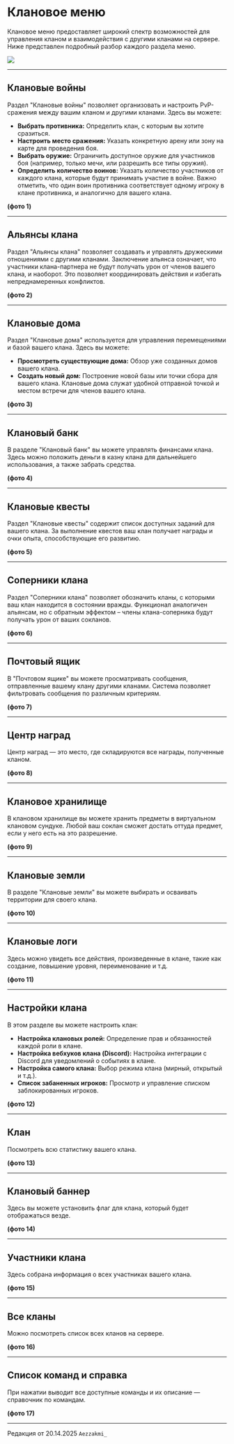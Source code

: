 # Клановое меню

Клановое меню предоставляет широкий спектр возможностей для управления кланом и взаимодействия с другими кланами на сервере. Ниже представлен подробный разбор каждого раздела меню.

<img src="https://s3.etty.su/wiki/survival/clans/info/menu.webp" />

---

## Клановые войны

Раздел "Клановые войны" позволяет организовать и настроить PvP-сражения между вашим кланом и другими кланами. Здесь вы можете:

* **Выбрать противника:** Определить клан, с которым вы хотите сразиться.
* **Настроить место сражения:** Указать конкретную арену или зону на карте для проведения боя.
* **Выбрать оружие:** Ограничить доступное оружие для участников боя (например, только мечи, или разрешить все типы оружия).
* **Определить количество воинов:** Указать количество участников от каждого клана, которые будут принимать участие в войне. Важно отметить, что один воин противника соответствует одному игроку в клане противника, и аналогично для вашего клана.

**(фото 1)**

---

## Альянсы клана

Раздел "Альянсы клана" позволяет создавать и управлять дружескими отношениями с другими кланами. Заключение альянса означает, что участники клана-партнера не будут получать урон от членов вашего клана, и наоборот. Это позволяет координировать действия и избегать непреднамеренных конфликтов.

**(фото 2)**

---

## Клановые дома

Раздел "Клановые дома" используется для управления перемещениями и базой вашего клана. Здесь вы можете:

* **Просмотреть существующие дома:** Обзор уже созданных домов вашего клана.
* **Создать новый дом:** Построение новой базы или точки сбора для вашего клана. Клановые дома служат удобной отправной точкой и местом встречи для членов вашего клана.

**(фото 3)**

---

## Клановый банк

В разделе "Клановый банк" вы можете управлять финансами клана. Здесь можно положить деньги в казну клана для дальнейшего использования, а также забрать средства.

**(фото 4)**

---

## Клановые квесты

Раздел "Клановые квесты" содержит список доступных заданий для вашего клана. За выполнение квестов ваш клан получает награды и очки опыта, способствующие его развитию.

**(фото 5)**

---

## Соперники клана

Раздел "Соперники клана" позволяет обозначить кланы, с которыми ваш клан находится в состоянии вражды. Функционал аналогичен альянсам, но с обратным эффектом – члены клана-соперника будут получать урон от ваших сокланов.

**(фото 6)**

---

## Почтовый ящик

В "Почтовом ящике" вы можете просматривать сообщения, отправленные вашему клану другими кланами. Система позволяет фильтровать сообщения по различным критериям.

**(фото 7)**

---

## Центр наград

Центр наград — это место, где складируются все награды, полученные кланом.

**(фото 8)**

---

## Клановое хранилище

В клановом хранилище вы можете хранить предметы в виртуальном клановом сундуке. Любой ваш соклан сможет достать оттуда предмет, если у него есть на это разрешение.

**(фото 9)**

---

## Клановые земли

В разделе "Клановые земли" вы можете выбирать и осваивать территории для своего клана.

**(фото 10)**

---

## Клановые логи

Здесь можно увидеть все действия, произведенные в клане, такие как создание, повышение уровня, переименование и т.д.

**(фото 11)**

---

## Настройки клана

В этом разделе вы можете настроить клан:

* **Настройка клановых ролей:** Определение прав и обязанностей каждой роли в клане.
* **Настройка вебхуков клана (Discord):** Настройка интеграции с Discord для уведомлений о событиях в клане.
* **Настройка самого клана:** Выбор режима клана (мирный, открытый и т.д.).
* **Список забаненных игроков:** Просмотр и управление списком заблокированных игроков.

**(фото 12)**

---

## Клан

Посмотреть всю статистику вашего клана.

**(фото 13)**

---

## Клановый баннер

Здесь вы можете установить флаг для клана, который будет отображаться везде.

**(фото 14)**

---

## Участники клана

Здесь собрана информация о всех участниках вашего клана.

**(фото 15)**

---

## Все кланы

Можно посмотреть список всех кланов на сервере.

**(фото 16)**

---

## Список команд и справка

При нажатии выводит все доступные команды и их описание — справочник по командам.

**(фото 17)**

--------

<Badge bgColor="#ffad47" textColor="#FFFFFF">Редакция от 20.14.2025</Badge> ```Aezzakmi_```
